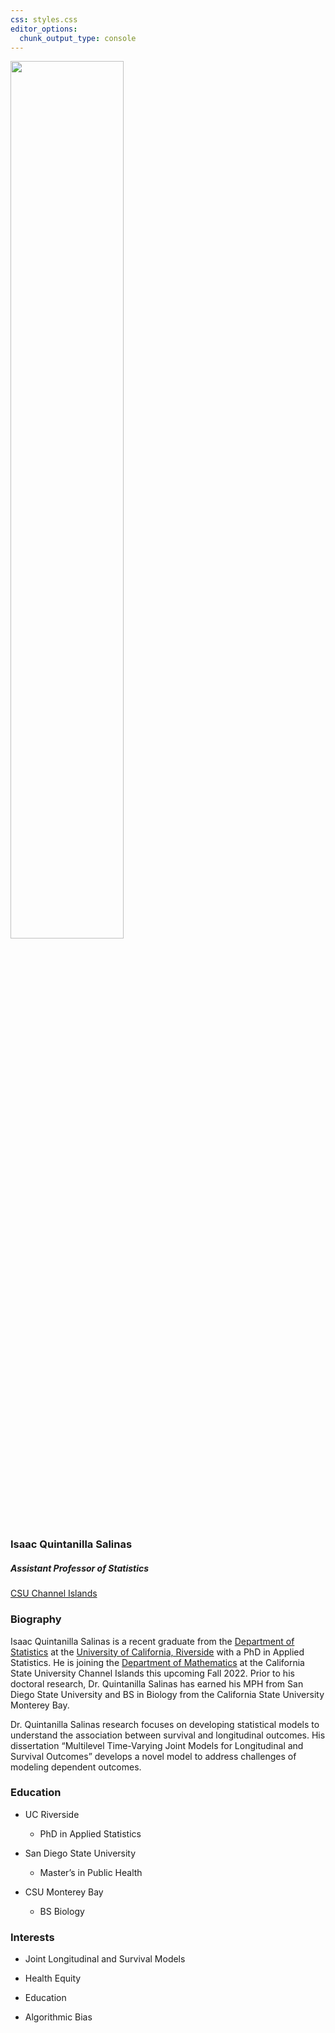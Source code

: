 ```yaml
---
css: styles.css
editor_options: 
  chunk_output_type: console
---
```


::: container
::: grid
::: {.g-col-12 .g-col-md-6}
![](img/avatar.jpg){.rounded-circle fig-align="center" width="60%"}

### Isaac Quintanilla Salinas

##### Assistant Professor of Statistics

[CSU Channel Islands](https://www.csuci.edu){.btn-action-primary .btn-action .btn .btn-success role="button"}


:::

::: {.g-col-12 .g-col-md-6}
### Biography

Isaac Quintanilla Salinas is a recent graduate from the [Department of Statistics](https://statistics.ucr.edu/) at the [University of California, Riverside](https://www.ucr.edu) with a PhD in Applied Statistics. He is joining the [Department of Mathematics](https://math.csuci.edu/) at the California State University Channel Islands this upcoming Fall 2022. Prior to his doctoral research, Dr. Quintanilla Salinas has earned his MPH from San Diego State University and BS in Biology from the California State University Monterey Bay.

Dr. Quintanilla Salinas research focuses on developing statistical models to understand the association between survival and longitudinal outcomes. His dissertation "Multilevel Time-Varying Joint Models for Longitudinal and Survival Outcomes" develops a novel model to address challenges of modeling dependent outcomes.
:::
:::
:::

::: content-block
::: features
::: {.feature .box}
### Education

-   UC Riverside

    -   PhD in Applied Statistics

-   San Diego State University

    -   Master's in Public Health

-   CSU Monterey Bay

    -   BS Biology
:::

::: {.feature .box}
### Interests

-   Joint Longitudinal and Survival Models

-   Health Equity

-   Education

-   Algorithmic Bias
:::
:::
:::
